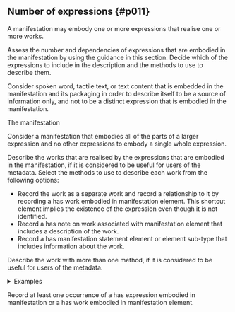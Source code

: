 ## Number of expressions {#p011}

<section className="guid">

A manifestation may embody one or more expressions that realise one or more works.

</section>

<section className="guid">

Assess the number and dependencies of expressions that are embodied in the manifestation by using the guidance in this section. Decide which of the expressions to include in the description and the methods to use to describe them.

</section>

<section className="guid">

Consider spoken word, tactile text, or text content that is embedded in the manifestation and its packaging in order to describe itself to be a source of information only, and not to be a distinct expression that is embodied in the manifestation.

<SeeAlso><InLink href="/docs/intro/index#i004">The manifestation</InLink></SeeAlso>

</section>

<section className="guid">

Consider a manifestation that embodies all of the parts of a larger expression and no other expressions to embody a single whole expression.

</section>

<section className="guid">

Describe the works that are realised by the expressions that are embodied in the manifestation, if it is considered to be useful for users of the metadata. Select the methods to use to describe each work from the following options:

- Record the work as a separate work and record a relationship to it by recording a <InLink href="/docs/relationships/1220">has work embodied in manifestation</InLink> element. This shortcut element implies the existence of the expression even though it is not identified.
- Record a <InLink href="/docs/notes/1270">has note on work associated with manifestation</InLink> element that includes a description of the work.
- Record a <InLink href="/docs/statements/1025">has manifestation statement</InLink> element or element sub-type that includes information about the work.

Describe the work with more than one method, if it is considered to be useful for users of the metadata.

<details>
<summary>Examples</summary>
<div>

| Property                           | Value                                                     |
| :--------------------------------- | :-------------------------------------------------------- |
| has work embodied in manifestation | "Grateful Dead. Lyceum Theatre, London, England, 5/26/72" |

_[Full example: <InLink href="/docs/fullex/fx009">Lyceum Theatre, London, England, 5/26/72 (2022; Rhino Entertainment LLC; audio disc)</InLink>.]_

| Property                           | Value            |
| :--------------------------------- | :--------------- |
| has work embodied in manifestation | "ISSN 1868-8438" |

_[Full example: <InLink href="/docs/fullex/fx013">IFLA series on bibliographic control (2004-2012; De Gruyter Saur; volume)</InLink>.]_

</div>
</details>

</section>

<section className="guid">

Record at least one occurrence of a <InLink href="/docs/relationships/1012">has expression embodied in manifestation</InLink> or a <InLink href="/docs/relationships/1220">has work embodied in manifestation</InLink> element.

</section>